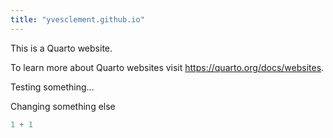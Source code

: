 ```yaml
---
title: "yvesclement.github.io"
---
```


This is a Quarto website.

To learn more about Quarto websites visit <https://quarto.org/docs/websites>.

Testing something...

Changing something else

```r
1 + 1
```
